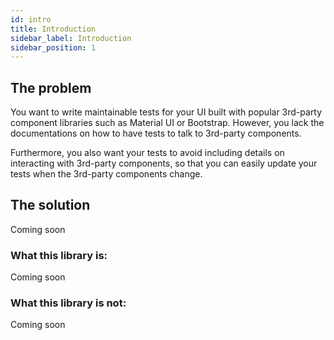 ```yaml
---
id: intro
title: Introduction
sidebar_label: Introduction
sidebar_position: 1
---
```


## The problem

You want to write maintainable tests for your UI built with popular 3rd-party component libraries such as Material UI or Bootstrap.
However, you lack the documentations on how to have tests to talk to 3rd-party components.

Furthermore, you also want your tests to avoid including details on interacting with 3rd-party components, so that you can easily update your tests
when the 3rd-party components change.

## The solution

Coming soon

### What this library is:

Coming soon

### What this library is not:

Coming soon
